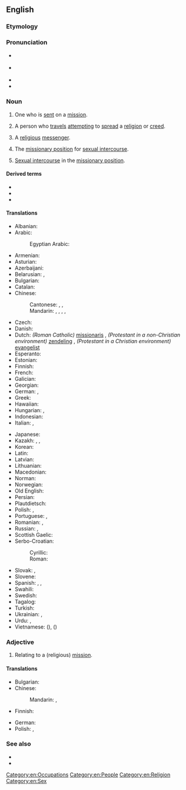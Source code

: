 ==English==

===Etymology===
{{suffix|en|mission|ary}}

===Pronunciation===
* {{a|GA}} {{IPA|en|/ˈmɪʃ.əˌnɛɹ.ɪ/}}
* {{a|RP}} {{IPA|en|/ˈmɪ.ʃən.(ə)ɹɪ/}}
* {{audio|en|en-us-missionary.ogg|Audio (US)}}
* {{hyph|en|mis|sion|ary}}

===Noun===
{{en-noun|~}}

# One who is [[send|sent]] on a [[mission]].
# {{lb|en|religion}} A person who [[travel]]s [[attempt]]ing to [[spread]] a [[religion]] or [[creed]].
#: {{ux|en|A '''missionary''' was just trying to convert me to his religion.}}
# {{lb|en|pejorative}} A [[religious]] [[messenger]].
# {{lb|en|uncountable}} The [[missionary position]] for [[sexual intercourse]].
# {{lb|en|uncountable|slang}} [[sexual intercourse|Sexual intercourse]] in the [[missionary position]].

====Derived terms====
* {{l|en|antimissionary}}
* {{l|en|missionaries and cannibals problem}}
* {{l|en|missionary position}}

====Translations====
{{trans-top|person traveling to spread a religion}}
* Albanian: {{t+|sq|misionar|m}}
* Arabic: {{t|ar|مُبَشِّر|m}}
*: Egyptian Arabic: {{t|arz|مبشر|m|tr=mubaššir}}
* Armenian: {{t+|hy|քարոզիչ|sc=Armn}}
* Asturian: {{t|ast|misioneru|m}}
* Azerbaijani: {{t|az|missioner}}
* Belarusian: {{t|be|місіяне́р|m|sc=Cyrl}}, {{t|be|місіяне́рка|f|sc=Cyrl}}
* Bulgarian: {{t|bg|мисионе́р|m|sc=Cyrl}}
* Catalan: {{t+|ca|missioner|m}}
* Chinese:
*: Cantonese: {{t|yue|傳教士}}, {{t|yue|传教士|tr=cyun4 gaau3 si6}}, {{t|yue|宣教士|tr=syun1 gaau3 si6}}
*: Mandarin: {{t+|cmn|傳教士|sc=Hani}}, {{t+|cmn|传教士|tr=chuánjiàoshì|sc=Hani}}, {{t+|cmn|傳道者|sc=Hani}}, {{t+|cmn|传道者|tr=chuándàozhě|sc=Hani}}, {{t|cmn|宣教士|tr=xuānjiàoshì}}
* Czech: {{t+|cs|misionář|m}}
* Danish: {{t|da|missionær|c}}
* Dutch: ''(Roman Catholic)'' [[missionaris]] {{g|m}}, ''(Protestant in a non-Christian environment)'' [[zendeling]] {{g|m}}, ''(Protestant in a Christian environment)'' [[evangelist]] {{g|m}}
* Esperanto: {{t|eo|misiisto}}
* Estonian: {{t|et|misjonär}}
* Finnish: {{t+|fi|lähetyssaarnaaja}}
* French: {{t+|fr|missionnaire|m}}
* Galician: {{t|gl|misioneiro|m}}
* Georgian: {{t|ka|მისიონერი|sc=Geor}}
* German: {{t+|de|Missionar|m}}, {{t+|de|Missionarin|f}}
* Greek: {{t+|el|ιεραπόστολος|m|f}}
* Hawaiian: {{t|haw|mikanele}}
* Hungarian: {{t+|hu|hittérítő}}, {{t+|hu|misszionárius}}
* Indonesian: {{t+|id|misionaris}}
* Italian: {{t+|it|missionario|m}}, {{t+|it|missionaria|f}}
{{trans-mid}}
* Japanese: {{t+|ja|宣教師|tr=せんきょうし, senkyōshi|sc=Jpan}}
* Kazakh: {{t|kk|дінге үндеуші}}, {{t|kk|дін таратушы}}, {{t|kk|миссионер}}
* Korean: {{t+|ko|선교사(宣敎師)}}
* Latin: {{t|la|missiōnārius|m}}
* Latvian: {{t|lv|misionārs|m}}
* Lithuanian: {{t+|lt|misionierius|m}}
* Macedonian: {{t|mk|мисионер|m|sc=Cyrl}}
* Norman: {{t|nrf|missionnaithe|m|f}}
* Norwegian: {{t|no|misjonær|m}}
* Old English: {{t|ang|ār|m}}
* Persian: {{t+|fa|میسیونر|tr=misioner|sc=fa-Arab}}
* Plautdietsch: {{t|pdt|Missionoa|m}}
* Polish: {{t+|pl|misjonarz|m}}, {{t+|pl|misjonarka|f}}
* Portuguese: {{t+|pt|missionário|m}}, {{t|pt|missionária|f}}
* Romanian: {{t+|ro|misionar|m}}, {{t+|ro|misionară|f}}
* Russian: {{t+|ru|миссионе́р|m}}, {{t+|ru|миссионе́рка|f}}
* Scottish Gaelic: {{t|gd|teachdaire|m}}
* Serbo-Croatian:
*: Cyrillic: {{t|sh|мисионар|m}}
*: Roman: {{t+|sh|misionar|m}}
* Slovak: {{t|sk|misionár|m}}, {{t|sk|misionárka|f}}
* Slovene: {{t+|sl|misijonar|m}}
* Spanish: {{t+|es|misionero|m}}, {{t|es|misionera|f}}, {{t+|es|misionario}}
* Swahili: {{t|sw|mmisionari}}
* Swedish: {{t+|sv|missionär}}
* Tagalog: {{t|tl|misyonero}}
* Turkish: {{t+|tr|misyoner}}
* Ukrainian: {{t|uk|місіоне́р|m|sc=Cyrl}}, {{t|uk|місіоне́рка|f|sc=Cyrl}}
* Urdu: {{t|ur|مبلغ|tr=muballiġ}}, {{t|ur|مربّی|tr=murabbī}}
* Vietnamese: {{t|vi|[[người]] [[truyền giáo]]}} ({{t|vi|[[𠊛]][[傳教]]|sc=Hani}}), {{t|vi|[[cha]] [[truyền đạo]]}} ({{t|vi|[[𤕔]][[傳道]]}})
{{trans-bottom}}

{{trans-see|missionary position}}

===Adjective===
{{en-adj|-}}

# Relating to a (religious) [[mission]].

====Translations====
{{trans-top|relating to a mission}}
* Bulgarian: {{t|bg|мисионерски}}
* Chinese:
*: Mandarin: {{t|cmn|[[傳教]][[的]]}}, {{t|cmn|[[传教]][[的]]|tr=chuánjiào de}}
* Finnish: {{t+|fi|lähetys|alt=lähetys-}}
{{trans-mid}}
* German: {{t+|de|missionarisch}}
* Polish: {{t+|pl|misyjny}}, {{t+|pl|misjonarski}}
{{trans-bottom}}

===See also===
* {{pedia}}
* {{pedia|Missionary (disambiguation)}}

[[Category:en:Occupations]]
[[Category:en:People]]
[[Category:en:Religion]]
[[Category:en:Sex]]